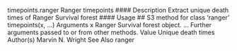 timepoints.ranger Ranger timepoints
#### Description
Extract unique death times of Ranger Survival forest
#### Usage
## S3 method for class 'ranger'
timepoints(x, ...)
Arguments
x Ranger Survival forest object.
... Further arguments passed to or from other methods.
Value
Unique death times
Author(s)
Marvin N. Wright
See Also
ranger
